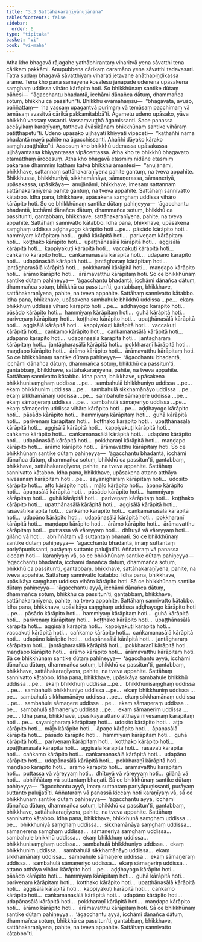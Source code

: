 ```yaml
---
title: "3.3 Sattāhakaraṇīyānujānana"
tableOfContents: false
sidebar:
  order: 6
type: "tipitaka"
basket: "vi"
book: "vi-maha"
---
```



<DynamicBreadcrumb />

<Division number="187" book="vi-maha">

<Paragraph number="826" book="vi-maha">
Atha kho bhagavā rājagahe yathābhirantaṃ viharitvā yena sāvatthi tena cārikaṃ pakkāmi. Anupubbena cārikaṃ caramāno yena sāvatthi tadavasari. Tatra sudaṃ bhagavā sāvatthiyaṃ viharati jetavane anāthapiṇḍikassa ārāme. Tena kho pana samayena kosalesu janapade udenena upāsakena saṃghaṃ uddissa vihāro kārāpito hoti. So bhikkhūnaṃ santike dūtaṃ pāhesi—  “āgacchantu bhadantā, icchāmi dānañca dātuṃ, dhammañca sotuṃ, bhikkhū ca passitun”ti. Bhikkhū evamāhaṃsu—  “bhagavatā, āvuso, paññattaṃ—  ‘na vassaṃ upagantvā purimaṃ vā temāsaṃ pacchimaṃ vā temāsaṃ avasitvā cārikā pakkamitabbā’ti. Āgametu udeno upāsako, yāva bhikkhū vassaṃ vasanti. Vassaṃvuṭṭhā āgamissanti. Sace panassa accāyikaṃ karaṇīyaṃ, tattheva āvāsikānaṃ bhikkhūnaṃ santike vihāraṃ patiṭṭhāpetū”ti. Udeno upāsako ujjhāyati khiyyati vipāceti—  “kathañhi nāma bhadantā mayā pahite na āgacchissanti. Ahañhi dāyako kārako saṃghupaṭṭhāko”ti.
</Paragraph>

<Paragraph number="827" book="vi-maha">
Assosuṃ kho bhikkhū udenassa upāsakassa ujjhāyantassa khiyyantassa vipācentassa. Atha kho te bhikkhū bhagavato etamatthaṃ ārocesuṃ. Atha kho bhagavā etasmiṃ nidāne etasmiṃ pakaraṇe dhammiṃ kathaṃ katvā bhikkhū āmantesi—  “anujānāmi, bhikkhave, sattannaṃ sattāhakaraṇīyena pahite gantuṃ, na tveva appahite. Bhikkhussa, bhikkhuniyā, sikkhamānāya, sāmaṇerassa, sāmaṇeriyā, upāsakassa, upāsikāya—  anujānāmi, bhikkhave, imesaṃ sattannaṃ sattāhakaraṇīyena pahite gantuṃ, na tveva appahite. Sattāhaṃ sannivatto kātabbo.
</Paragraph>

</Division>
<Division number="188" book="vi-maha">

<Paragraph number="828" book="vi-maha">
Idha pana, bhikkhave, upāsakena saṃghaṃ uddissa vihāro kārāpito hoti. So ce bhikkhūnaṃ santike dūtaṃ pahiṇeyya—  ‘āgacchantu bhadantā, icchāmi dānañca dātuṃ, dhammañca sotuṃ, bhikkhū ca passitun’ti, gantabbaṃ, bhikkhave, sattāhakaraṇīyena, pahite, na tveva appahite. Sattāhaṃ sannivatto kātabbo.
</Paragraph>

<Paragraph number="829" book="vi-maha">
Idha pana, bhikkhave, upāsakena saṃghaṃ uddissa aḍḍhayogo kārāpito hoti …pe…  pāsādo kārāpito hoti…  hammiyaṃ kārāpitaṃ hoti…  guhā kārāpitā hoti…  pariveṇaṃ kārāpitaṃ hoti…  koṭṭhako kārāpito hoti…  upaṭṭhānasālā kārāpitā hoti…  aggisālā kārāpitā hoti…  kappiyakuṭi kārāpitā hoti…  vaccakuṭi kārāpitā hoti…  caṅkamo kārāpito hoti…  caṅkamanasālā kārāpitā hoti…  udapāno kārāpito hoti…  udapānasālā kārāpitā hoti…  jantāgharaṃ kārāpitaṃ hoti…  jantāgharasālā kārāpitā hoti…  pokkharaṇī kārāpitā hoti…  maṇḍapo kārāpito hoti…  ārāmo kārāpito hoti…  ārāmavatthu kārāpitaṃ hoti. So ce bhikkhūnaṃ santike dūtaṃ pahiṇeyya—  ‘āgacchantu bhadantā, icchāmi dānañca dātuṃ, dhammañca sotuṃ, bhikkhū ca passitun’ti, gantabbaṃ, bhikkhave, sattāhakaraṇīyena, pahite, na tveva appahite. Sattāhaṃ sannivatto kātabbo.
</Paragraph>

<Paragraph number="830" book="vi-maha">
Idha pana, bhikkhave, upāsakena sambahule bhikkhū uddissa …pe…  ekaṃ bhikkhuṃ uddissa vihāro kārāpito hoti …pe…  aḍḍhayogo kārāpito hoti…  pāsādo kārāpito hoti…  hammiyaṃ kārāpitaṃ hoti…  guhā kārāpitā hoti…  pariveṇaṃ kārāpitaṃ hoti…  koṭṭhako kārāpito hoti…  upaṭṭhānasālā kārāpitā hoti…  aggisālā kārāpitā hoti…  kappiyakuṭi kārāpitā hoti…  vaccakuṭi kārāpitā hoti…  caṅkamo kārāpito hoti…  caṅkamanasālā kārāpitā hoti…  udapāno kārāpito hoti…  udapānasālā kārāpitā hoti…  jantāgharaṃ kārāpitaṃ hoti…  jantāgharasālā kārāpitā hoti…  pokkharaṇī kārāpitā hoti…  maṇḍapo kārāpito hoti…  ārāmo kārāpito hoti…  ārāmavatthu kārāpitaṃ hoti. So ce bhikkhūnaṃ santike dūtaṃ pahiṇeyya—  ‘āgacchantu bhadantā, icchāmi dānañca dātuṃ, dhammañca sotuṃ, bhikkhū ca passitun’ti, gantabbaṃ, bhikkhave, sattāhakaraṇīyena, pahite, na tveva appahite. Sattāhaṃ sannivatto kātabbo.
</Paragraph>

<Paragraph number="831" book="vi-maha">
Idha pana, bhikkhave, upāsakena bhikkhunisaṃghaṃ uddissa …pe…  sambahulā bhikkhuniyo uddissa …pe…  ekaṃ bhikkhuniṃ uddissa …pe…  sambahulā sikkhamānāyo uddissa …pe…  ekaṃ sikkhamānaṃ uddissa …pe…  sambahule sāmaṇere uddissa …pe…  ekaṃ sāmaṇeraṃ uddissa …pe…  sambahulā sāmaṇeriyo uddissa …pe…  ekaṃ sāmaṇeriṃ uddissa vihāro kārāpito hoti …pe…  aḍḍhayogo kārāpito hoti…  pāsādo kārāpito hoti…  hammiyaṃ kārāpitaṃ hoti…  guhā kārāpitā hoti…  pariveṇaṃ kārāpitaṃ hoti…  koṭṭhako kārāpito hoti…  upaṭṭhānasālā kārāpitā hoti…  aggisālā kārāpitā hoti…  kappiyakuṭi kārāpitā hoti…  caṅkamo kārāpito hoti…  caṅkamanasālā kārāpitā hoti…  udapāno kārāpito hoti…  udapānasālā kārāpitā hoti…  pokkharaṇī kārāpitā hoti…  maṇḍapo kārāpito hoti…  ārāmo kārāpito hoti…  ārāmavatthu kārāpitaṃ hoti. So ce bhikkhūnaṃ santike dūtaṃ pahiṇeyya—  ‘āgacchantu bhadantā, icchāmi dānañca dātuṃ, dhammañca sotuṃ, bhikkhū ca passitun’ti, gantabbaṃ, bhikkhave, sattāhakaraṇīyena, pahite, na tveva appahite. Sattāhaṃ sannivatto kātabbo.
</Paragraph>

</Division>
<Division number="189" book="vi-maha">

<Paragraph number="832" book="vi-maha">
Idha pana, bhikkhave, upāsakena attano atthāya nivesanaṃ kārāpitaṃ hoti …pe…  sayanigharaṃ kārāpitaṃ hoti…  udosito kārāpito hoti…  aṭṭo kārāpito hoti…  māḷo kārāpito hoti…  āpaṇo kārāpito hoti…  āpaṇasālā kārāpitā hoti…  pāsādo kārāpito hoti…  hammiyaṃ kārāpitaṃ hoti…  guhā kārāpitā hoti…  pariveṇaṃ kārāpitaṃ hoti…  koṭṭhako kārāpito hoti…  upaṭṭhānasālā kārāpitā hoti…  aggisālā kārāpitā hoti…  rasavatī kārāpitā hoti…  caṅkamo kārāpito hoti…  caṅkamanasālā kārāpitā hoti…  udapāno kārāpito hoti…  udapānasālā kārāpitā hoti…  pokkharaṇī kārāpitā hoti…  maṇḍapo kārāpito hoti…  ārāmo kārāpito hoti…  ārāmavatthu kārāpitaṃ hoti…  puttassa vā vāreyyaṃ hoti…  dhītuyā vā vāreyyaṃ hoti…  gilāno vā hoti…  abhiññātaṃ vā suttantaṃ bhaṇati. So ce bhikkhūnaṃ santike dūtaṃ pahiṇeyya—  ‘āgacchantu bhadantā, imaṃ suttantaṃ pariyāpuṇissanti, purāyaṃ suttanto palujjatī’ti. Aññataraṃ vā panassa kiccaṃ hoti—  karaṇīyaṃ vā, so ce bhikkhūnaṃ santike dūtaṃ pahiṇeyya—  ‘āgacchantu bhadantā, icchāmi dānañca dātuṃ, dhammañca sotuṃ, bhikkhū ca passitun’ti, gantabbaṃ, bhikkhave, sattāhakaraṇīyena, pahite, na tveva appahite. Sattāhaṃ sannivatto kātabbo.
</Paragraph>

</Division>
<Division number="190" book="vi-maha">

<Paragraph number="833" book="vi-maha">
Idha pana, bhikkhave, upāsikāya saṃghaṃ uddissa vihāro kārāpito hoti. Sā ce bhikkhūnaṃ santike dūtaṃ pahiṇeyya—  ‘āgacchantu ayyā, icchāmi dānañca dātuṃ, dhammañca sotuṃ, bhikkhū ca passitun’ti, gantabbaṃ, bhikkhave, sattāhakaraṇīyena, pahite, na tveva appahite. Sattāhaṃ sannivatto kātabbo.
</Paragraph>

<Paragraph number="834" book="vi-maha">
Idha pana, bhikkhave, upāsikāya saṃghaṃ uddissa aḍḍhayogo kārāpito hoti …pe…  pāsādo kārāpito hoti…  hammiyaṃ kārāpitaṃ hoti…  guhā kārāpitā hoti…  pariveṇaṃ kārāpitaṃ hoti…  koṭṭhako kārāpito hoti…  upaṭṭhānasālā kārāpitā hoti…  aggisālā kārāpitā hoti…  kappiyakuṭi kārāpitā hoti…  vaccakuṭi kārāpitā hoti…  caṅkamo kārāpito hoti…  caṅkamanasālā kārāpitā hoti…  udapāno kārāpito hoti…  udapānasālā kārāpitā hoti…  jantāgharaṃ kārāpitaṃ hoti…  jantāgharasālā kārāpitā hoti…  pokkharaṇī kārāpitā hoti…  maṇḍapo kārāpito hoti…  ārāmo kārāpito hoti…  ārāmavatthu kārāpitaṃ hoti. Sā ce bhikkhūnaṃ santike dūtaṃ pahiṇeyya—  ‘āgacchantu ayyā, icchāmi dānañca dātuṃ, dhammañca sotuṃ, bhikkhū ca passitun’ti, gantabbaṃ, bhikkhave, sattāhakaraṇīyena, pahite, na tveva appahite. Sattāhaṃ sannivatto kātabbo.
</Paragraph>

<Paragraph number="835" book="vi-maha">
Idha pana, bhikkhave, upāsikāya sambahule bhikkhū uddissa …pe…  ekaṃ bhikkhuṃ uddissa …pe…  bhikkhunisaṃghaṃ uddissa …pe…  sambahulā bhikkhuniyo uddissa …pe…  ekaṃ bhikkhuniṃ uddissa …pe…  sambahulā sikkhamānāyo uddissa …pe…  ekaṃ sikkhamānaṃ uddissa …pe…  sambahule sāmaṇere uddissa …pe…  ekaṃ sāmaṇeraṃ uddissa …pe…  sambahulā sāmaṇeriyo uddissa …pe…  ekaṃ sāmaṇeriṃ uddissa …pe… .
</Paragraph>

</Division>
<Division number="191" book="vi-maha">

<Paragraph number="836" book="vi-maha">
Idha pana, bhikkhave, upāsikāya attano atthāya nivesanaṃ kārāpitaṃ hoti …pe…  sayanigharaṃ kārāpitaṃ hoti…  udosito kārāpito hoti…  aṭṭo kārāpito hoti…  māḷo kārāpito hoti…  āpaṇo kārāpito hoti…  āpaṇasālā kārāpitā hoti…  pāsādo kārāpito hoti…  hammiyaṃ kārāpitaṃ hoti…  guhā kārāpitā hoti…  pariveṇaṃ kārāpitaṃ hoti…  koṭṭhako kārāpito hoti…  upaṭṭhānasālā kārāpitā hoti…  aggisālā kārāpitā hoti…  rasavatī kārāpitā hoti…  caṅkamo kārāpito hoti…  caṅkamanasālā kārāpitā hoti…  udapāno kārāpito hoti…  udapānasālā kārāpitā hoti…  pokkharaṇī kārāpitā hoti…  maṇḍapo kārāpito hoti…  ārāmo kārāpito hoti…  ārāmavatthu kārāpitaṃ hoti…  puttassa vā vāreyyaṃ hoti…  dhītuyā vā vāreyyaṃ hoti…  gilānā vā hoti…  abhiññātaṃ vā suttantaṃ bhaṇati. Sā ce bhikkhūnaṃ santike dūtaṃ pahiṇeyya—  ‘āgacchantu ayyā, imaṃ suttantaṃ pariyāpuṇissanti, purāyaṃ suttanto palujjatī’ti. Aññataraṃ vā panassā kiccaṃ hoti karaṇīyaṃ vā, sā ce bhikkhūnaṃ santike dūtaṃ pahiṇeyya—  ‘āgacchantu ayyā, icchāmi dānañca dātuṃ, dhammañca sotuṃ, bhikkhū ca passitun’ti, gantabbaṃ, bhikkhave, sattāhakaraṇīyena, pahite, na tveva appahite. Sattāhaṃ sannivatto kātabbo.
</Paragraph>

</Division>
<Division number="192" book="vi-maha">

<Paragraph number="837" book="vi-maha">
Idha pana, bhikkhave, bhikkhunā saṃghaṃ uddissa …pe…  bhikkhuniyā saṃghaṃ uddissa…  sikkhamānāya saṃghaṃ uddissa…  sāmaṇerena saṃghaṃ uddissa…  sāmaṇeriyā saṃghaṃ uddissa…  sambahule bhikkhū uddissa…  ekaṃ bhikkhuṃ uddissa…  bhikkhunisaṃghaṃ uddissa…  sambahulā bhikkhuniyo uddissa…  ekaṃ bhikkhuniṃ uddissa…  sambahulā sikkhamānāyo uddissa…  ekaṃ sikkhamānaṃ uddissa…  sambahule sāmaṇere uddissa…  ekaṃ sāmaṇeraṃ uddissa…  sambahulā sāmaṇeriyo uddissa…  ekaṃ sāmaṇeriṃ uddissa…  attano atthāya vihāro kārāpito hoti …pe…  aḍḍhayogo kārāpito hoti…  pāsādo kārāpito hoti…  hammiyaṃ kārāpitaṃ hoti…  guhā kārāpitā hoti…  pariveṇaṃ kārāpitaṃ hoti…  koṭṭhako kārāpito hoti…  upaṭṭhānasālā kārāpitā hoti…  aggisālā kārāpitā hoti…  kappiyakuṭi kārāpitā hoti…  caṅkamo kārāpito hoti…  caṅkamanasālā kārāpitā hoti…  udapāno kārāpito hoti…  udapānasālā kārāpitā hoti…  pokkharaṇī kārāpitā hoti…  maṇḍapo kārāpito hoti…  ārāmo kārāpito hoti…  ārāmavatthu kārāpitaṃ hoti. Sā ce bhikkhūnaṃ santike dūtaṃ pahiṇeyya…  ‘āgacchantu ayyā, icchāmi dānañca dātuṃ, dhammañca sotuṃ, bhikkhū ca passitun’ti, gantabbaṃ, bhikkhave, sattāhakaraṇīyena, pahite, na tveva appahite. Sattāhaṃ sannivatto kātabbo”ti.
</Paragraph>
</Division>